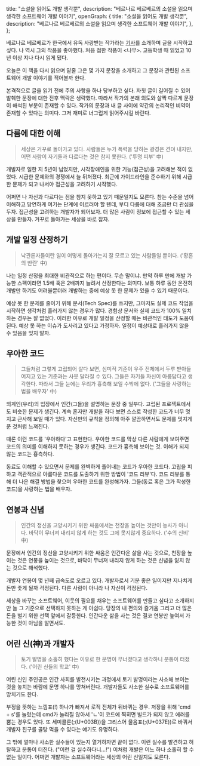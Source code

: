  title: "소설을 읽어도 개발 생각뿐",
  description:
    "베르나르 베르베르의 소설을 읽으며 생각한 소프트웨어 개발 이야기",
  openGraph: {
    title: "소설을 읽어도 개발 생각뿐",
    description:
      "베르나르 베르베르의 소설을 읽으며 생각한 소프트웨어 개발 이야기",
  },
};

베르나르 베르베르가 한국에서 유독 사랑받는 작가라는 [기사](https://www.yna.co.kr/view/AKR20211202146200005)를 소개하며 글을 시작하고 싶다. 나 역시 그의 작품을 좋아했다. 처음 접한 작품이 \<나무\>. 고등학생 때 읽었고 10년 이상 지나 다시 읽게 됐다.

오늘은 이 책을 다시 읽으며 밑줄 그은 몇 가지 문장을 소개하고 그 문장과 관련된 소프트웨어 개발 이야기를 적어볼까 한다.

본격적으로 글을 읽기 전에 주의 사항을 하나 당부하고 싶다. 자칫 글이 길어질 수 있어 발췌한 문장에 대한 전후 맥락은 생략했다. 따라서 작가의 본래 의도와 살짝 다르게 문장이 해석된 부분이 존재할 수 있다. 작가의 문장과 내 글 사이에 약간의 논리적인 비약이 존재할 수 있다는 의미다. 그저 재미로 너그럽게 읽어주시길 바란다.

## 다름에 대한 이해

> 세상은 거꾸로 돌아가고 있다. 사람들은 누가 폭력을 당하는 광경은 견뎌 내지만, 어떤 사람이 자기들과 다르다는 것은 참지 못한다. ('투명 피부' 中)

개발자로 일한 지 5년이 넘었지만, 시각장애인을 위한 기능(접근성)을 고려해본 적이 없었다. 시급한 문제와의 경쟁에서 늘 뒤처졌다. 최근에 가이드라인을 준수하기 위해 시급한 문제가 되고 나서야 접근성을 고려하기 시작했다.

어쩌면 나 자신과 다르다는 점을 참지 못하고 있기 때문일지도 모른다. 참는 수준을 넘어 이해하고 당연하게 여기는 단계에 이르러야 할 텐데, 부디 다름에 대해 조금만 더 관심을 두자. 접근성을 고려하는 개발자가 되어보자. 더 많은 사람이 정보에 접근할 수 있는 세상을 만들자. 거꾸로 돌아가는 세상을 바로 잡자.

## 개발 일정 산정하기

> 낙관론자들이란 일이 어떻게 돌아가는지 잘 모르고 있는 사람들일 뿐이다. ('황혼의 반란' 中)

나는 일정 산정을 최대한 비관적으로 하는 편이다. 무슨 말이냐. 만약 하루 만에 개발 가능한 스펙이라면 1.5배 혹은 2배까지 늘려서 산정한다는 의미다. 보통 하루 동안 온전히 개발만 하기도 어려울뿐더러 개발하는 중에 예상 못 한 문제가 있을 수 있기 때문이다.

예상 못 한 문제를 줄이기 위해 문서(Tech Spec)를 쓰지만, 그마저도 실제 코드 작업을 시작하면 생각처럼 흘러가지 않는 경우가 많다. 경험상 문서와 실제 코드가 100% 일치하는 경우는 잘 없었다. 이러한 이유로 개발 일정을 산정할 때는 비관적인 태도가 도움이 된다. 예상 못 하는 이슈가 도사리고 있다고 가정하자. 일정이 예상대로 흘러가지 않을 수 있음을 잊지 말자.

## 우아한 코드

> 그들처럼 그렇게 고립되어 살다 보면, 심미적 기준이 우주 전체에서 두루 받아들여지고 있는 기준과는 사뭇 달라질 수 있다. 그들은 자기들 자신이 아름답다고 생각한다. 따라서 그들 눈에는 우리가 흉측해 보일 수밖에 없다. ('그들을 사랑하는 법을 배우자' 中)

외계인(우리)의 입장에서 인간(그들)을 설명하는 문장 중 일부다. 고립된 프로젝트에서도 비슷한 문제가 생긴다. 계속 혼자만 개발을 하다 보면 스스로 작성한 코드가 너무 멋지고 근사해 보일 때가 있다. 자신만의 규칙을 정의해 아주 깔끔하면서도 문제를 멋지게 푼 것처럼 느껴진다.

때론 이런 코드를 '우아하다'고 표현한다. 우아한 코드를 막상 다른 사람에게 보여주면 코드의 의미를 이해하지 못하는 경우가 생긴다. 코드가 흉측해 보이는 것. 이해가 되지 않는 코드는 흉측하다.

동료도 이해할 수 있으면서 문제를 완벽하게 풀어내는 코드가 우아한 코드다. 고립을 피하고 객관적으로 아름다운 코드를 도출하기 위한 방법이 '코드 리뷰'다. 코드 리뷰를 통해 더 나은 해결 방법을 찾으며 우아한 코드를 완성해가자. 그들(동료 혹은 그가 작성한 코드)을 사랑하는 법을 배우자.

## 연봉과 신념

> 인간의 정신을 고양시키기 위한 싸움에서는 천장을 높이는 것만이 능사가 아니다. 바닥이 무너져 내리지 않게 하는 것도 그에 못지않게 중요하다. ('수의 신비' 中)

문장에서 인간의 정신을 고양시키기 위한 싸움은 인간다운 삶을 사는 것으로, 천장을 높이는 것은 연봉을 높이는 것으로, 바닥이 무너져 내리지 않게 하는 것은 신념을 잃지 않는 것으로 해석했다.

개발자 연봉이 몇 년째 급속도로 오르고 있다. 개발자로서 기분 좋은 일이지만 지나치게 돈만 좇게 될까 걱정된다. 다른 사람이 아니라 나 자신이 걱정된다.

세상을 바꾸는 소프트웨어, 이웃의 필요를 채우는 소프트웨어를 만들고 싶다고 소개하지만 늘 그 기준으로 선택하지 못하는 게 아쉽다. 당장의 내 편의와 즐거움 그리고 더 많은 돈을 벌기 위한 선택 앞에서 갈등한다. 인간다운 삶을 사는 것은 결코 연봉만 높여서 가능한 것이 아님을 알면서도.

## 어린 신(神)과 개발자

> 토기 발명을 소홀히 했다는 이유로 한 문명이 무너졌다고 생각하니 분통이 터졌다. ('어린 신들의 학교' 中)

어린 신인 주인공은 인간 사회를 발전시키는 과정에서 토기 발명이라는 사소해 보이는 것을 놓치는 바람에 문명 하나를 망쳐버린다. 개발자들도 사소한 실수로 소프트웨어를 망치기도 한다.

부정을 뜻하는 느낌표(!) 하나가 빠져서 로직 전체가 뒤바뀌는 경우. 저장을 위해 'cmd + s'를 눌렀는데 cmd가 눌리질 않아서 'ㄴ'이 코드에 찍히면 빌드가 되지 않고 에러를 뿜는 경우도 있다. 또 세미콜론(;(U+003B))을 그리스어 물음표(;(U+037E))로 바꿔서 개발자 친구를 골탕 먹을 수 있다는 얘기도 유명하다.

그 밖에 얼마나 사소한 실수들이 있는지 열거하자면 끝이 없다. 이런 실수를 발견하고 허탈하고 분통이 터진다. ("이런 걸 실수하다니...!") 이처럼 개발은 어느 하나 소홀히 할 수 없는 일이다. 어쩌면 개발자는 소프트웨어라는 세상의 어린 신일지도 모른다.
